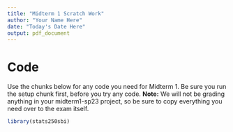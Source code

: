 ```yaml
---
title: "Midterm 1 Scratch Work"
author: "Your Name Here"
date: "Today's Date Here"
output: pdf_document
---
```


# Code

Use the chunks below for any code you need for Midterm 1. Be sure you run the setup chunk first, before you try any code. **Note:** We will not be grading anything in your midterm1-sp23 project, so be sure to copy everything you need over to the exam itself. 

```r
library(stats250sbi)
```

```r

```

```r

```

```r

```

```r

```

```r

```

```r

```
